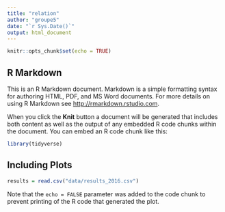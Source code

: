 ```yaml
---
title: "relation"
author: "groupe5"
date: "`r Sys.Date()`"
output: html_document
---
```


```r
knitr::opts_chunk$set(echo = TRUE)
```

## R Markdown

This is an R Markdown document. Markdown is a simple formatting syntax for authoring HTML, PDF, and MS Word documents. For more details on using R Markdown see <http://rmarkdown.rstudio.com>.

When you click the **Knit** button a document will be generated that includes both content as well as the output of any embedded R code chunks within the document. You can embed an R code chunk like this:

```r
library(tidyverse)
```

## Including Plots



```r
results = read.csv("data/results_2016.csv")
```

Note that the `echo = FALSE` parameter was added to the code chunk to prevent printing of the R code that generated the plot.
